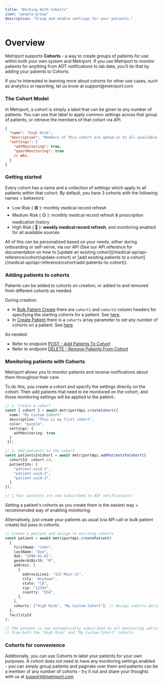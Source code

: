 ```yaml
---
title: "Working With Cohorts"
icon: "people-group"
description: "Group and enable settings for your patients."
---
```


# Overview
Metriport supports **Cohorts** - a way to create groups of patients for use within both your own system and Metriport. 
If you use Metriport to monitor patients for anything from ADT notifications to lab data, you'll do that by adding your patients to Cohorts.

<Info>
  If you're interested in learning more about cohorts for
  other use cases, such as analytics or reporting, let us
  know at support@metriport.com
</Info>

### The Cohort Model

In Metriport, a cohort is simply a label that can be given to any number of patients. You can use that label to apply common settings across that group of patients,
or retrieve the members of that cohort via API.

```json
{
  "name": "High Risk",
  "description": "Members of this cohort are opted-in to all available data sources.",
  "settings": {
    "adtMonitoring": true,
    "questMonitoring": true
    // etc.
  }
}
```

### Getting started

Every cohort has a name and a collection of settings which apply to all patients within that cohort.
By default, you have 3 cohorts with the following names + behaviors:

- Low Risk ( 🟢 ): monthly medical record refresh
- Medium Risk ( 🟡 ): monthly medical record refresh & prescription medication history
- High Risk ( 🔴 ): <b>weekly medical record refresh</b>, and monitoring enabled for all available sources

<Note>
  All of this can be personalized based on your needs,
  either during onboarding or self-serve, via our API (See
  our API reference for documentation on how to [update an
  existing
  cohort](/medical-api/api-reference/cohort/update-cohort)
  or [add existing patients to a
  cohort](/medical-api/api-reference/cohort/add-patients-to-cohort)).
</Note>

### Adding patients to cohorts

Patients can be added to cohorts on creation, or added to and removed from different cohorts as needed.

During creation:

- In [Bulk Patient Create](/medical-api/api-reference/patient/bulk-create-patient) there are `cohort1` and `cohort2` column headers for specifying the starting cohorts for a patient. See [here](/medical-api/api-reference/patient/bulk-create-patient#param-cohort1).
- In [Create Patient](/medical-api/api-reference/patient/create-patient) there is a `cohorts` array parameter to set any number of cohorts on a patient. See [here](/medical-api/api-reference/patient/bulk-create-patient#param-cohort1).

As needed:

- Refer to endpoint [POST - Add Patients To Cohort](/medical-api/api-reference/patient/add-patients-to-cohort)
- Refer to endpoint [DELETE - Remove Patients From Cohort](/medical-api/api-reference/patient/remove-patients-from-cohort)

### Monitoring patients with Cohorts

Metriport allows you to monitor patients and receive notifications about them throughout their care.

To do this, you create a cohort and specify the settings directly on the cohort. Then add patients that need to be monitored on the cohort, and those monitoring settings will be applied to the patient..

```typescript
// 1. Create a cohort
const { cohort } = await metriportApi.createCohort({
  name: "My Custom Cohort"
  description: "This is my first cohort",
  color: "purple",
  settings: {
    adtMonitoring: true
  }
 });

// 2. Add patients to the cohort
const patientsInCohort = await metriportApi.addPatientsToCohort({
  cohortId: cohort.id,
  patientIds: [
    "patient-uuid-1",
    "patient-uuid-2",
    "patient-uuid-3",
  ]
});

// 🎉 Your patients are now subscribed to ADT notifications!
```

<Tip>
  Setting a patient's cohorts as you create them is the
  easiest way + recommended way of enabling monitoring.
</Tip>

Alternatively, just create your patients as usual (via API call or bulk patient create) but pass in cohorts.

```typescript
// Create a patient and assign to existing cohorts
const patient = await metriportApi.createPatient(
  {
    firstName: "John",
    lastName: "Doe",
    dob: "1990-01-01",
    genderAtBirth: "M",
    address: [
      {
        addressLine1: "123 Main St",
        city: "Anytown",
        state: "CA",
        zip: "12345",
        country: "USA",
      },
    ],
    cohorts: ["High Risk", "My Custom Cohort"], // Assign cohorts during creation
  },
  facilityId
);

// The patient is now automatically subscribed to all monitoring settings
// from both the "High Risk" and "My Custom Cohort" cohorts
```

### Cohorts for convenience

Additionally, you can use Cohorts to label your patients for your own purposes. 
A cohort does not need to have any monitoring settings enabled - you can simply group patients 
and paginate over them and patients can be a member of any number of cohorts - try it out and share your 
thoughts with us at support@metriport.com
